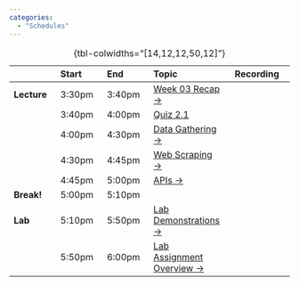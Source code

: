 ```yaml
---
categories:
  - "Schedules"
---
```


| | Start | End | Topic | Recording |
|:- |:- |:- |:- |:-:|
| **Lecture** | 3:30pm | 3:40pm | <a href="#week-03-recap">Week 03 Recap &rarr;</a> | <a href="./recording-w04-1.html" target="_blank" class="disabled"><i class="bi bi-film"></i></a> |
| | 3:40pm | 4:00pm | <a href="https://georgetown.instructure.com/courses/173310/quizzes/201388">Quiz 2.1 <i class="bi bi-box-arrow-up-right" style="font-size: 1.5rem;"></i></a> | |
| | 4:00pm | 4:30pm | <a href="#data-gathering">Data Gathering &rarr;</a> | <a href="./recording-w04-2.html" target="_blank" class="disabled"><i class="bi bi-film"></i></a> |
| | 4:30pm | 4:45pm | <a href="#web-scraping">Web Scraping &rarr;</a> | <a href="./recording-w04-3.html" target="_blank" class="disabled"><i class="bi bi-film"></i></a> |
| | 4:45pm | 5:00pm | <a href="#apis">APIs &rarr;</a> | <a href="./recording-w04-4" target="_blank" class="disabled"><i class="bi bi-film"></i></a> |
| **Break!** | 5:00pm | 5:10pm | | |
| **Lab** | 5:10pm | 5:50pm | <a href="#lab-demonstrations">Lab Demonstrations &rarr;</a> | <a href="./recording-w04-5.html" target="_blank" class="disabled"><i class="bi bi-film"></i></a> |
| | 5:50pm | 6:00pm | <a href="#lab-assignment-overview">Lab Assignment Overview &rarr;</a> | <a href="./recording-w04-6.html" target="_blank" class="disabled"><i class="bi bi-film"></i></a> |

: {tbl-colwidths="[14,12,12,50,12]"} 

